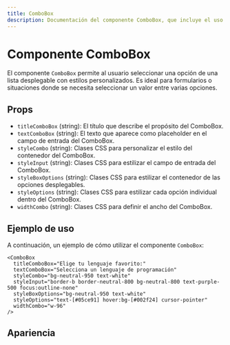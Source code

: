 ```yaml
---
title: ComboBox
description: Documentación del componente ComboBox, que incluye el uso y las props que recibe.
---
```



# Componente ComboBox

El componente `ComboBox` permite al usuario seleccionar una opción de una lista desplegable con estilos personalizados. Es ideal para formularios o situaciones donde se necesita seleccionar un valor entre varias opciones.

## Props

- `titleComboBox` (string): El título que describe el propósito del ComboBox.
- `textComboBox` (string): El texto que aparece como placeholder en el campo de entrada del ComboBox.
- `styleCombo` (string): Clases CSS para personalizar el estilo del contenedor del ComboBox.
- `styleInput` (string): Clases CSS para estilizar el campo de entrada del ComboBox.
- `styleBoxOptions` (string): Clases CSS para estilizar el contenedor de las opciones desplegables.
- `styleOptions` (string): Clases CSS para estilizar cada opción individual dentro del ComboBox.
- `widthCombo` (string): Clases CSS para definir el ancho del ComboBox.

## Ejemplo de uso

A continuación, un ejemplo de cómo utilizar el componente `ComboBox`:

```astro
<ComboBox
  titleComboBox="Elige tu lenguaje favorito:"
  textComboBox="Selecciona un lenguaje de programación"
  styleCombo="bg-neutral-950 text-white"
  styleInput="border-b border-neutral-800 bg-neutral-800 text-purple-500 focus:outline-none"
  styleBoxOptions="bg-neutral-950 text-white"
  styleOptions="text-[#05ce91] hover:bg-[#002f24] cursor-pointer"
  widthCombo="w-96"
/>
```
## Apariencia

<ComboBox
  titleComboBox="Elige tu lenguaje favorito:"
  textComboBox="Selecciona un lenguaje de programación"
  styleCombo="bg-neutral-950 text-white"
  styleInput="border-b border-neutral-800 bg-neutral-800 text-purple-500 focus:outline-none"
  styleBoxOptions="bg-neutral-950 text-white"
  styleOptions="text-[#05ce91] hover:bg-[#002f24] cursor-pointer"
  widthCombo="w-96"
/>